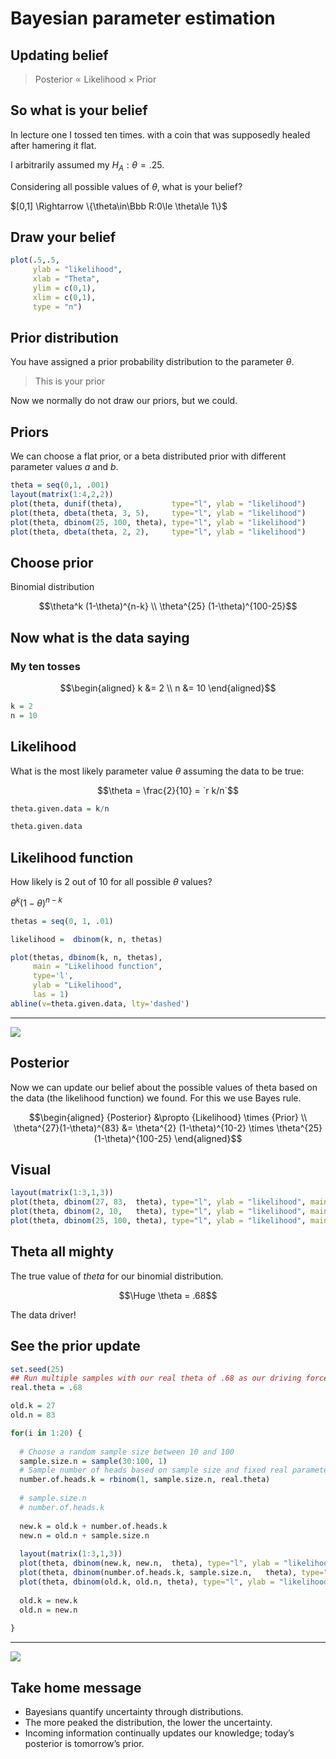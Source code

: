 # Bayesian parameter estimation {.section}

## Updating belief

> Posterior $\propto$ Likelihood $\times$ Prior

## So what is your belief

In lecture one I tossed ten times. with a coin that was supposedly healed after hamering it flat. 

I arbitrarily assumed my $H_A: \theta=.25$.

Considering all possible values of $\theta$, what is your belief?

$[0,1] \Rightarrow  \{\theta\in\Bbb R:0\le \theta\le 1\}$

## Draw your belief

```r
plot(.5,.5, 
     ylab = "likelihood",
     xlab = "Theta",
     ylim = c(0,1),
     xlim = c(0,1),
     type = "n")
```

## Prior distribution

You have assigned a prior probability distribution to the parameter $\theta$.

> This is your prior

Now we normally do not draw our priors, but we could. 

## Priors

We can choose a flat prior, or a beta distributed prior with different parameter values $a$ and $b$.

```r
theta = seq(0,1, .001)
layout(matrix(1:4,2,2))
plot(theta, dunif(theta),           type="l", ylab = "likelihood")
plot(theta, dbeta(theta, 3, 5),     type="l", ylab = "likelihood")
plot(theta, dbinom(25, 100, theta), type="l", ylab = "likelihood")
plot(theta, dbeta(theta, 2, 2),     type="l", ylab = "likelihood")
```

## Choose prior

Binomial distribution

$$\theta^k (1-\theta)^{n-k} \\
\theta^{25} (1-\theta)^{100-25}$$

## Now what is the data saying

### My ten tosses

$$\begin{aligned}
  k &= 2 \\
  n &= 10
  \end{aligned}$$

```r
k = 2
n = 10
```

## Likelihood

What is the most likely parameter value $\theta$ assuming the data to be true:

$$\theta = \frac{2}{10} = `r k/n`$$
```r
theta.given.data = k/n

theta.given.data
```

## Likelihood function

How likely is 2 out of 10 for all possible $\theta$ values?

$\theta^k (1-\theta)^{n-k}$

```r
thetas = seq(0, 1, .01)

likelihood =  dbinom(k, n, thetas)

plot(thetas, dbinom(k, n, thetas),
     main = "Likelihood function",
     type='l', 
     ylab = "Likelihood", 
     las = 1)
abline(v=theta.given.data, lty='dashed')
```

-----

![](../../../../topics/bayes/likelihood_function.gif)

## Posterior

Now we can update our belief about the possible values of theta based on the data (the likelihood function) we found. For this we use Bayes rule.

$$\begin{aligned}
  {Posterior} &\propto {Likelihood} \times {Prior} \\
  \theta^{27}(1-\theta)^{83} &= \theta^{2} (1-\theta)^{10-2} \times \theta^{25} (1-\theta)^{100-25}
  \end{aligned}$$

## Visual

```r
layout(matrix(1:3,1,3))
plot(theta, dbinom(27, 83,  theta), type="l", ylab = "likelihood", main = "Posterior")
plot(theta, dbinom(2, 10,   theta), type="l", ylab = "likelihood", main = "Likelihood")
plot(theta, dbinom(25, 100, theta), type="l", ylab = "likelihood", main = "Prior")
```


## Theta all mighty

The true value of $theta$ for our binomial distribution.

$$\Huge \theta = .68$$

The data driver!

## See the prior update

```r
set.seed(25)
## Run multiple samples with our real theta of .68 as our driving force.
real.theta = .68

old.k = 27
old.n = 83

for(i in 1:20) {
  
  # Choose a random sample size between 10 and 100
  sample.size.n = sample(30:100, 1)
  # Sample number of heads based on sample size and fixed real parameter value
  number.of.heads.k = rbinom(1, sample.size.n, real.theta)
  
  # sample.size.n
  # number.of.heads.k
  
  new.k = old.k + number.of.heads.k
  new.n = old.n + sample.size.n
  
  layout(matrix(1:3,1,3))
  plot(theta, dbinom(new.k, new.n,  theta), type="l", ylab = "likelihood", main = "Posterior")
  plot(theta, dbinom(number.of.heads.k, sample.size.n,   theta), type="l", ylab = "likelihood", main = "Likelihood")
  plot(theta, dbinom(old.k, old.n, theta), type="l", ylab = "likelihood", main = "Prior")
  
  old.k = new.k
  old.n = new.n
  
}
```

-------

![](../../../../topics/bayes/bayes_in_action.gif)

## Take home message

* Bayesians quantify uncertainty through distributions.
* The more peaked the distribution, the lower the uncertainty.
* Incoming information continually updates our knowledge; today’s posterior is tomorrow’s prior.